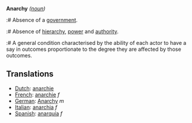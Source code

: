 '''Anarchy''' ''([[noun]])''

:# Absence of a [[government]].
:# Absence of [[hierarchy]], [[power]] and [[authority]].
:# A general condition characterised by the ability of each actor to have a say in outcomes proportionate to the degree they are affected by those outcomes.

==Translations==
*[[Dutch]]: [[anarchie]]
*[[French]]: [[anarchie]] ''f''
*[[German]]: [[Anarchy]] ''m''
*[[Italian]]: [[anarchia]] ''f''
*[[Spanish]]: [[anarquía]] ''f''